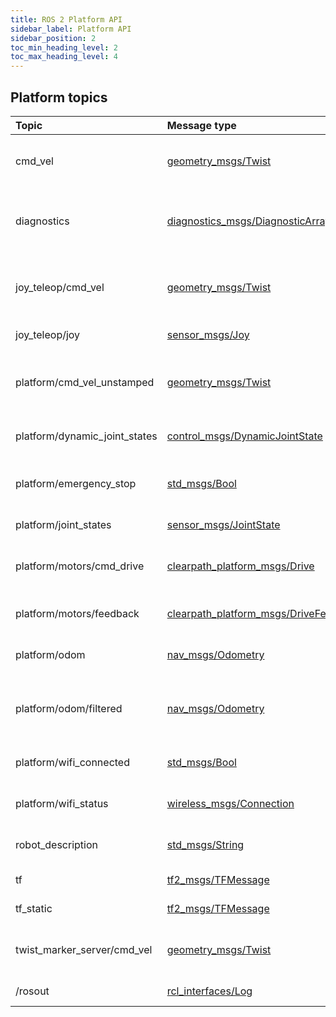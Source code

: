 ```yaml
---
title: ROS 2 Platform API
sidebar_label: Platform API
sidebar_position: 2
toc_min_heading_level: 2
toc_max_heading_level: 4
---
```


## Platform topics

| Topic                         | Message type                                                                                                                                         | Publisher             | Description                                   | QoS                                             |
| :---------------------------- | :--------------------------------------------------------------------------------------------------------------------------------------------------- | :-------------------- | :-------------------------------------------- | :---------------------------------------------- |
| cmd_vel                       | [geometry_msgs/Twist](https://github.com/ros2/common_interfaces/blob/humble/geometry_msgs/msg/Twist.msg)                                             | User                  | Commands the robot to drive at a velocity     | [System Default](overview.mdx#system-default)   |
| diagnostics                   | [diagnostics_msgs/DiagnosticArray](https://github.com/ros2/common_interfaces/blob/humble/diagnostic_msgs/msg/DiagnosticArray.msg)                    | Various nodes         | Diagnostic messages reported by various nodes | [System Default](overview.mdx#system-default)   |
| joy_teleop/cmd_vel            | [geometry_msgs/Twist](https://github.com/ros2/common_interfaces/blob/humble/geometry_msgs/msg/Twist.msg)                                             | Joy node              | Velocity commands from joystick inputs        | [System Default](overview.mdx#system-default)   |
| joy_teleop/joy                | [sensor_msgs/Joy](https://github.com/ros2/common_interfaces/blob/humble/sensor_msgs/msg/Joy.msg)                                                     | Joy node              | Joystick input states                         | [System Default](overview.mdx#system-default)   |
| platform/cmd_vel_unstamped    | [geometry_msgs/Twist](https://github.com/ros2/common_interfaces/blob/humble/geometry_msgs/msg/Twist.msg)                                             | Twist Mux node        | Resulting velocity commands from twist mux    | [System Default](overview.mdx#system-default)   |
| platform/dynamic_joint_states | [control_msgs/DynamicJointState](https://github.com/ros-controls/control_msgs/blob/humble/control_msgs/msg/DynamicJointState.msg)                    | Control node          | Platform dynamic joint state                  | [System Default](overview.mdx#system-default)   |
| platform/emergency_stop       | [std_msgs/Bool](https://github.com/ros2/common_interfaces/blob/humble/std_msgs/msg/Bool.msg)                                                         | MCU node              | State of platform emergency stop              | [Sensor Data](overview.mdx#sensor-data)         |
| platform/joint_states         | [sensor_msgs/JointState](https://github.com/ros2/common_interfaces/blob/humble/sensor_msgs/msg/JointState.msg)                                       | Control node          | Platform joint state                          | [System Default](overview.mdx#system-default)   |
| platform/motors/cmd_drive     | [clearpath_platform_msgs/Drive](https://github.com/clearpathrobotics/clearpath_msgs/blob/main/clearpath_platform_msgs/msg/Drive.msg)                 | Control node          | Command velocities to individual wheels       | [Sensor Data](overview.mdx#sensor-data)         |
| platform/motors/feedback      | [clearpath_platform_msgs/DriveFeedback](https://github.com/clearpathrobotics/clearpath_msgs/blob/main/clearpath_platform_msgs/msg/DriveFeedback.msg) | MCU node              | Feedback from motor drive unit                | [Sensor Data](overview.mdx#sensor-data)         |
| platform/odom                 | [nav_msgs/Odometry](https://github.com/ros2/common_interfaces/blob/humble/nav_msgs/msg/Odometry.msg)                                                 | Control node          | Platform wheel odometry                       | [System Default](overview.mdx#system-default)   |
| platform/odom/filtered        | [nav_msgs/Odometry](https://github.com/ros2/common_interfaces/blob/humble/nav_msgs/msg/Odometry.msg)                                                 | EKF node              | Platform wheel odometry fused with IMU data   | [System Default](overview.mdx#system-default)   |
| platform/wifi_connected       | [std_msgs/Bool](https://github.com/ros2/common_interfaces/blob/humble/std_msgs/msg/Bool.msg)                                                         | Wireless Watcher node | Wi-Fi connected status                        | [System Default](overview.mdx#system-default)   |
| platform/wifi_status          | [wireless_msgs/Connection](https://github.com/clearpathrobotics/wireless/blob/foxy-devel/wireless_msgs/msg/Connection.msg)                           | Wireless Watcher node | Wi-Fi signal status                           | [System Default](overview.mdx#system-default)   |
| robot_description             | [std_msgs/String](https://github.com/ros2/common_interfaces/blob/humble/std_msgs/msg/String.msg)                                                     | Robot State Publisher | Robot description                             | [Transient Local](overview.mdx#transient-local) |
| tf                            | [tf2_msgs/TFMessage](https://github.com/ros2/geometry2/blob/humble/tf2_msgs/msg/TFMessage.msg)                                                       | Various nodes         | Link transforms                               | [System Default](overview.mdx#system-default)   |
| tf_static                     | [tf2_msgs/TFMessage](https://github.com/ros2/geometry2/blob/humble/tf2_msgs/msg/TFMessage.msg)                                                       | Various nodes         | Static link transforms                        | [Transient Local](overview.mdx#transient-local) |
| twist_marker_server/cmd_vel   | [geometry_msgs/Twist](https://github.com/ros2/common_interfaces/blob/humble/geometry_msgs/msg/Twist.msg)                                             | Twist Marker Server   | Velocity commands from twist marker           | [System Default](overview.mdx#system-default)   |
| /rosout                       | [rcl_interfaces/Log](https://github.com/ros2/rcl_interfaces/blob/humble/rcl_interfaces/msg/Log.msg)                                                  | Various nodes         | System Logs                                   | [Transient Local](overview.mdx#transient-local) |
